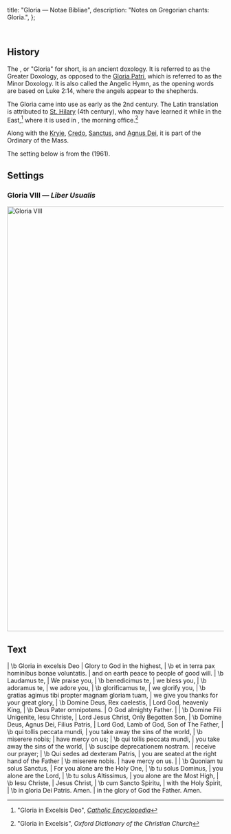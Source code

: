   title: "Gloria — Notae Bibliae",
  description: "Notes on Gregorian chants: Gloria.",
};

<Initial text="Gloria" /><br/>

## History

The <Definition lang="latin" anchor="gloria-in-excelsis-deo" text="Gloria in excelsis Deo" />, or "Gloria" for short, is an ancient doxology. It is referred to as the Greater Doxology, as opposed to the [Gloria Patri](/liturgy/music/chants/gloria-patri), which is referred to as the Minor Doxology. It is also called the Angelic Hymn, as the opening words are based on Luke 2:14, where the angels appear to the shepherds.

The Gloria came into use as early as the 2nd century. The Latin translation is attributed to [St. Hilary](/people/saints/latin-fathers/hilary-of-poitiers) (4th century), who may have learned it while in the East,[^1] where it is used in <Definition lang="greek" anchor="orthros" text="Orthros" />, the morning office.[^2]

Along with the [Kryie](/liturgy/music/chants/kyrie), [Credo](/liturgy/music/chants/credo), [Sanctus](/liturgy/music/chants/sanctus), and [Agnus Dei](/liturgy/music/chants/agnus-dei), it is part of the Ordinary of the Mass.

The setting below is from the *<Definition lang="latin" anchor="liber-usualis" text="Liber Usualis" />* (1961).

## Settings

### Gloria VIII — *Liber Usualis*

<Image
  src="/chants/gloria-viii.png"
  alt="Gloria VIII"
  width="600"
  height="987"
/>

## Text

<Poetry>
|  \b Gloria in excelsis Deo
|  Glory to God in the highest,
|  \b et in terra pax hominibus bonae voluntatis.
|  and on earth peace to people of good will.
|  \b Laudamus te,
|  We praise you,
|  \b benedicimus te,
|  we bless you,
|  \b adoramus te,
|  we adore you,
|  \b glorificamus te,
|  we glorify you,
|  \b gratias agimus tibi propter magnam gloriam tuam,
|  we give you thanks for your great glory,
|  \b Domine Deus, Rex caelestis,
|  Lord God, heavenly King,
|  \b Deus Pater omnipotens.
|  O God almighty Father.
|
|  \b Domine Fili Unigenite, Iesu Christe,
|  Lord Jesus Christ, Only Begotten Son,
|  \b Domine Deus, Agnus Dei, Filius Patris,
|  Lord God, Lamb of God, Son of The Father,
|  \b qui tollis peccata mundi,
|  you take away the sins of the world,
|  \b miserere nobis;
|  have mercy on us;
|  \b qui tollis peccata mundi,
|  you take away the sins of the world,
|  \b suscipe deprecationem nostram.
|  receive our prayer;
|  \b Qui sedes ad dexteram Patris,
|  you are seated at the right hand of the Father
|  \b miserere nobis.
|  have mercy on us.
|
|  \b Quoniam tu solus Sanctus,
|  For you alone are the Holy One,
|  \b tu solus Dominus,
|  you alone are the Lord,
|  \b tu solus Altissimus,
|  you alone are the Most High,
|  \b Iesu Christe,
|  Jesus Christ,
|  \b cum Sancto Spiritu,
|  with the Holy Spirit,
|  \b in gloria Dei Patris. Amen.
|  in the glory of God the Father. Amen.
</Poetry>

[^1]: "Gloria in Excelsis Deo", [*Catholic Encyclopedia*](https://www.newadvent.org/cathen/06583a.htm)
[^2]: "Gloria in Excelsis", *Oxford Dictionary of the Christian Church*
